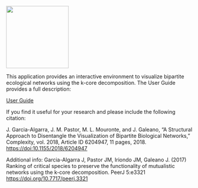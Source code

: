 ![](images/rect-BipartGraph.png){width="169"}


This application provides an interactive environment to visualize bipartite ecological networks using the k-core decomposition. The User Guide provides a full description:

[User Guide](https://github.com/jgalgarra/bipartgraph/raw/master/user_guide/BipartGraph%20Guide.pdf)

If you find it useful for your research and please include the following citation:

J. Garcia-Algarra, J. M. Pastor, M. L. Mouronte, and J. Galeano, "A Structural Approach to Disentangle the Visualization of Bipartite Biological Networks," Complexity, vol. 2018, Article ID 6204947, 11 pages, 2018. [https://doi:10.1155/2018/6204947](https://doi:10.1155/2018/6204947)

Additional info:
Garcia-Algarra J, Pastor JM, Iriondo JM, Galeano J. (2017) Ranking of critical species to preserve the functionality of mutualistic networks using the k-core decomposition. PeerJ 5:e3321 [https://doi.org/10.7717/peerj.3321](https://doi.org/10.7717/peerj.3321)

